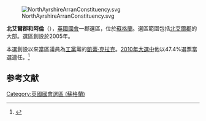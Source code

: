 [[File:NorthAyrshireArranConstituency.svg|right]]

'''北艾爾郡和阿倫'''（{{lang-en|North Ayrshire and Arran}}），[[英國|英國]][[英國國會|國會]]一郡選區，位於[[蘇格蘭|蘇格蘭]]。選區範圍包括[[北艾爾郡|北艾爾郡]]的大部。選區創設於2005年。

本選創設以來當區議員為[[工黨_(英國)|工黨]]黨的[[凱蒂·克拉克|凱蒂·克拉克]]。[[2010年英國大選|2010年大選中]]他以47.4%選票當選連任。<ref name="">{{cite news
|publisher=[[英國廣播公司|英國廣播公司]]
|date=2010年5月7日
|title=Election 2010/Constituency/North Ayrshire and Arran
|url=http://news.bbc.co.uk/1/shared/election2010/results/constituency/848.stm
|accessdate=2010年5月13日
|archive-date=2017年8月23日
|archive-url=https://web.archive.org/web/20170823102856/http://news.bbc.co.uk/1/shared/election2010/results/constituency/848.stm
|dead-url=no
}}</ref>

==参考文献==
<div class="references-small">
<references></references>
</div>
{{英國國會選區 (蘇格蘭)}}
{{DEFAULTSORT:North Ayrshire and Arran (UK Parliament constituency)}}
{{英國國會選區 (蘇格蘭)}}
[[Category:英國國會選區_(蘇格蘭)|Category:英國國會選區 (蘇格蘭)]]